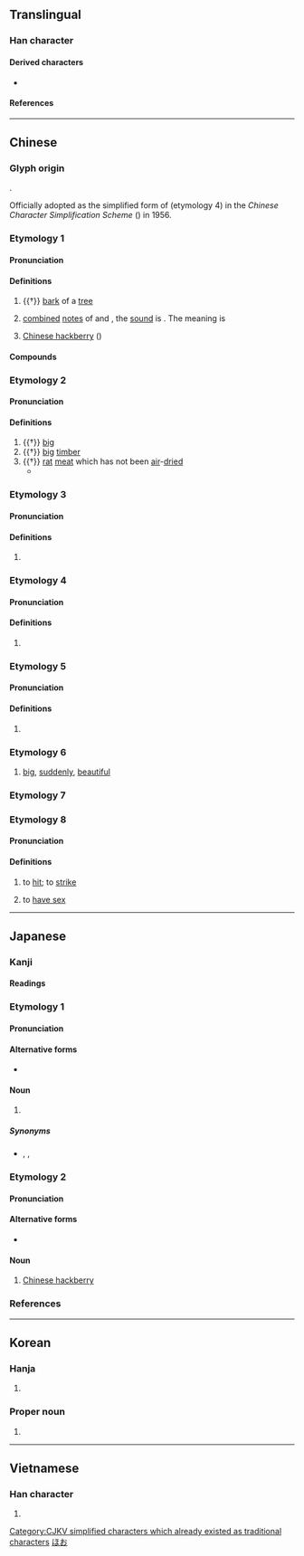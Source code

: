{{also|樸}}
{{character info/new}}

==Translingual==

===Han character===
{{Han char|rn=75|rad=木|as=02|sn=6|four=43900|canj=DY|ids=⿰木卜}}

====Derived characters====
* {{l|mul|[[𠡙]], [[𠧭]], [[烞]], [[𬇑]]}}

====References====
{{Han ref|kx=0510.040|dkj=14428|dj=0894.030|hdz=21154.020|uh=6734}}

[[Category:CJKV simplified characters which already existed as traditional characters]]

----

==Chinese==
{{rfc|zh}}

===Glyph origin===
{{Han etym}}
{{Han compound|木|卜|ls=psc|c1=s|c2=p}}.

Officially adopted as the simplified form of {{zh-l|*樸}} (etymology 4) in the ''Chinese Character Simplification Scheme'' ({{w2|zh|pref=《|s:漢字簡化方案|漢字簡化方案|suf=》}}) in 1956.

===Etymology 1===
{{zh-forms}}

====Pronunciation====
{{zh-pron
|m=pò
|c=pok3
|md=páuk
|mn=phoh
|mn-t=poh4/pog4
|mn-t_note=poh4 - vernacular; pog4 - literary
|w=4phoq
|mc=y
|oc=y
|cat=n
}}

====Definitions====
{{zh-hanzi}}

# {{†}} [[bark]] of a [[tree]]
#: {{zh-x|朴。木 皮 也。从 木 , 卜 聲 |ref=Shuowen}}
# [[combine]]d [[note]]s of {{l|ko|普}} and {{l|ko|木}}, the [[sound]] is {{l|ko|扑}}. The meaning is {{l|ko|本}} 
#: {{zh-x|普 木 切，音 扑。本 也 |ref={{w2|zh|玉篇}}}} 
# [[Chinese hackberry]] ({{taxlink|Celtis sinensis|species|noshow=1}})

====Compounds====
{{zh-der|fold=1|厚朴|朴硝|朴資茅斯|朴樹|朴仔}}

===Etymology 2===
{{zh-forms}}
{{rfe|zh|related to 樸 (plain and simple)? related to 樸 (unworked wood)? related to 璞 (unworked jade) (Schuessler, 2007)?}}

====Pronunciation====
{{zh-pron
|m=朴
|c=pok3
|mc=y
|oc=y
|cat=a,n
}}

====Definitions====
{{zh-hanzi}}

# {{†}} [[big]]
# {{†}} [[big]] [[timber]]
# {{†}} [[rat]] [[meat]] which has not been [[air]]-[[dried]]
#* {{zh-x|鄭 人 謂 玉 未 理 者 璞，周 人 謂 鼠 未 腊 者 朴。周 人 懷 朴，過 鄭 賈 曰：「欲 買 朴 乎？」鄭 賈 曰：「欲 之。」出 其 朴，視 之，乃 鼠 也。因 謝 不 取。今 ^平原 君 自 以 賢，顯名 於 天下，然 降 其 主 父 ^沙丘 而 臣 之。天下 之 王 尚 猶 尊 之，是 天下 之 王 不如 鄭 賈{gǔ} 之 智 也，眩 於 名，不知 其 實 也。」|The people from the state of Zheng gave the name {{zh-l|璞}} for unrefined jade that is not yet carved or polished while the people from the state of Zhou gave the name {{zh-l|朴|tr=pǔ}} for rat meat which has not been air-dried.</br>A man from Zhou holding {{zh-l|朴|tr=pǔ}} went to see a businessman in Zheng and asked, "Do you want to buy some {{zh-l|朴|tr=pǔ}}?". The businessman replied, "Yes, I would like to". The man from Zhou held out his {{zh-l|朴|tr=pǔ}}. The businessman saw that it was a rat. And so he declined to take it.<br>Now the Prince of Pingyuan has a distinguished reputation throughout the world as a man of worth and ability. But he degraded his ruler's father at Shaqiu and treated him as a subject. And yet and kings throughout the world have less understanding than the merchant of Zheng. They are dazzled by a name and do not know what he really is.|ref=Zhanguoce|collapsed=y}}

===Etymology 3===
{{zh-forms}}

====Pronunciation====
{{zh-pron
|m=Pú
|cat=pn
}}

====Definitions====
{{zh-hanzi}}

# {{surname|zh|historical|nodot=1}} {{n-g|used by the Yi ({{l|zh|夷}}) people.}}
#: {{zh-x|九月，巴 七 姓 夷 王 @朴{Pú}胡、賨 邑侯 @^杜濩{huò} 舉 巴 夷、賨 民 來附，於是 分 巴 郡，以 ^胡 爲 巴 東 太守，^濩{huò} 為 巴 西 太守，|ref=Sanguozhi}}
#: {{zh-x|夷 狄 大 姓。有 朴 氏 與 樸 同 |ref=通志畧}}

===Etymology 4===
{{zh-forms}}
{{zh-wp|zh:朴姓}}

====Pronunciation====
{{zh-pron
|m=Piáo
|c=piu4,pok3
|mn=xm:Phiâu/xm,qz:Phok
|mn-t=piao5/piou5
|w=4phoq
|cat=pn
}}

====Definitions====
{{zh-hanzi}}

# {{surname|zh}}
#: {{zh-x|國人 多 ^金、^朴{Piáo} 兩 姓，異姓 不 為{wéi} 婚。|There were many Kim and '''Park''' in the country, but they did not married with other last names.|CL|ref={{w2|zh|舊唐書|pref=《|suf=》}} ({{w|Old Book of Tang}})}} 
#: {{zh-x|王 姓 ^金，貴人 姓 ^朴{Piáo}，民 無 氏 有 名。|The king's last name was Kim, the noble man's last name was '''Park''', the people had no last name, but only a name.|CL|ref={{w2|zh|新唐書|pref=《|suf=》}} ({{w|New Book of Tang}})}}

===Etymology 5===
{{zh-forms}}

====Pronunciation====
{{zh-pron
|m=pō
|c=pok3,po1
|mn-t=poh4/pog4
|mn-t_note=poh4 - vernacular; pog4 - literary
|cat=n
}}

====Definitions====
{{zh-hanzi}}

# {{lb|zh|historical}} {{zh-only|朴刀|[[ancient]] [[sword]] with a long [[blade]] and a short [[hilt]]}}

===Etymology 6===
# [[big]], [[sudden]]ly, [[beautiful]]
#: {{zh-x|朴。大 也 猝 也 離 也 |ref=博雅}}  

===Etymology 7===
{{zh-see|樸}}

===Etymology 8===
{{zh-see|扑|v|to hit; beating stick}}

====Pronunciation====
{{zh-pron
|m=pū
|c=pok3
|mc=y
|oc=y
|cat=n
}}

====Definitions====
{{zh-hanzi}}

# {{lb|zh|Cantonese}} to [[hit]]; to [[strike]]
# {{lb|zh|Cantonese}} to [[have sex]]

----

==Japanese==

===Kanji===
{{ja-kanji|grade=c|rs=木02}}

====Readings====
{{ja-readings
|goon=ほく
|kanon=はく
|kanyoon=ぼく
|kun=ほお-, ほう-
}}

===Etymology 1===
{{ja-kanjitab|ほお|yomi=k}}

====Pronunciation====
{{ja-pron|yomi=k|ほお|acc=1|acc_ref=DJR,NHK}}

====Alternative forms====
* {{ja-l|厚朴}}

====Noun====
{{ja-noun|ほお|hhira=ほほ}}

# {{vern|Japanese bigleaf magnolia}}

=====Synonyms=====
* {{ja-r|朴の木|ほおのき}}, {{ja-r|厚朴|こうぼく}}, {{ja-r|朴柏|ほおがしわ}}

===Etymology 2===
{{ja-kanjitab|えのき|yomi=irr}}

====Pronunciation====
{{ja-pron|yomi=irr|えのき|acc=0|acc_ref=DJR,NHK}}

====Alternative forms====
* {{ja-l|榎}}

====Noun====
{{ja-noun|えのき|エノキ}}

# [[Chinese hackberry]]

===References===
<references/>

[[Category:ja:Trees|ほお]]

----

==Korean==

===Hanja===
{{ko-hanja|순박하다|순박할|박}}

# {{hanja form of|박|[[naive]]; [[simple]]}}

===Proper noun===
{{ko-proper noun|hangeul=박}}

# {{surname|ko}}

----

==Vietnamese==

===Han character===
{{vi-hantu|[[phắc]], [[phác]], [[vóc]]|rs=木12}}

# {{rfdef|vi|sort=木12}}